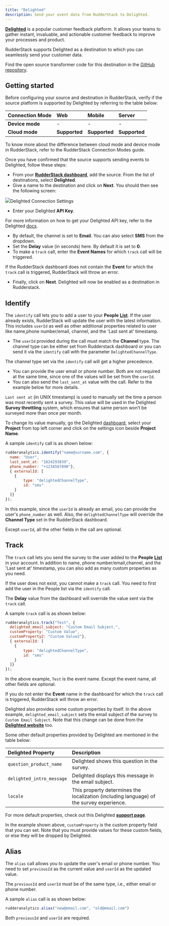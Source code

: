 ```yaml
---
title: "Delighted"
description: Send your event data from RudderStack to Delighted.
---
```


[**Delighted**](https://delighted.com/) is a popular customer feedback platform. It allows your teams to gather instant, invaluable, and actionable customer feedback to improve your processes and product.

RudderStack supports Delighted as a destination to which you can seamlessly send your customer data.

<div class="infoBlock">
Find the open source transformer code for this destination in the <a href="https://github.com/rudderlabs/rudder-transformer/tree/master/src/v0/destinations/delighted">GitHub repository</a>.
</div>

## Getting started

Before configuring your source and destination in RudderStack, verify if the source platform is supported by Delighted by referring to the table below:

| **Connection Mode** | **Web**       | **Mobile**    | **Server**    |
| :------------------ | :------------ | :------------ | :------------ |
| **Device mode**     | -             | -             | -             |
| **Cloud** **mode**  | **Supported** | **Supported** | **Supported** |

<div class="infoBlock">
To know more about the difference between cloud mode and device mode in RudderStack, refer to the <Link to="/destinations/rudderstack-connection-modes/">RudderStack Connection Modes</Link> guide.
</div>

Once you have confirmed that the source supports sending events to Delighted, follow these steps:

- From your [**RudderStack dashboard**](https://app.rudderstack.com/), add the source. From the list of destinations, select **Delighted**.
- Give a name to the destination and click on **Next**. You should then see the following screen:

<img src="../../assets/Delighted.png" /><span class="imageTitle">Delighted Connection Settings</span>

- Enter your Delighted **API Key**.

<div class="infoBlock">

For more information on how to get your Delighted API key, refer to the Delighted <a href="https://app.delighted.com/docs/api">docs</a>.

</div>

- By default, the channel is set to **Email**. You can also select **SMS** from the dropdown.
- Set the **Delay** value \(in seconds\) here. By default it is set to **0**.
- To make a `track` call, enter the **Event Names** for which `track` call will be triggered.

<div class="warningBlock">

If the RudderStack dashboard does not contain the **Event** for which the <code class="inline-code">track</code> call is triggered, RudderStack will throw an error.

</div>

- Finally, click on **Next**. Delighted will now be enabled as a destination in Rudderstack.

## Identify

The `identify` call lets you to add a user to your **People** [**List**](https://app.delighted.com/people). If the user already exists, RudderStack will update the user with the latest information. This includes `userId` as well as other additional properties related to user like name,phone number/email, channel, and the 'Last sent at' timestamp.

- The `userId` provided during the call must match the **Channel** type. The channel type can be either set from Rudderstack dashboard or you can send it via the `identify` call with the parameter `DelightedChannelType`.

<div class="infoBlock">

The channel type set via the <code class="inline-code">identify</code> call will get a higher precedence.

</div>

- You can provide the user email or phone number. Both are not required at the same time, since one of the values will be set from the `userId`.
- You can also send the `last_sent_at` value with the call. Refer to the example below for more details.

<div class="infoBlock">

<code class="inline-code">Last sent at</code> (in UNIX timestamp) is used to manually set the time a person was most recently sent a survey. This value will be used in the Delighted **Survey throttling** system, which ensures that same person won’t be surveyed more than once per month.

To change its value manually, go the Delighted <a href="https://app.delighted.com/dashboard">dashboard</a>, select your **Project** from top left corner and click on the settings icon beside **Project Name**.

</div>

A sample `identify` call is as shown below:

```javascript
rudderanalytics.identify("name@surname.com", {
  name: "User",
  last_sent_at: "1624293839",
  phone_number: "+1234567890"},
  { externalId: [
    {
        type: "delightedChannelType",
        id: "sms"
    }
  ]}
});
```

In this example, since the `userId` is already an email, you can provide the user's `phone_number` as well. Also, the `delightedChannelType` will override the **Channel Type** set in the RudderStack dashboard.

<div class="infoBlock">

Except <code class="inline-code">userId</code>, all the other fields in the call are optional.

</div>

## Track

The `track` call lets you send the survey to the user added to the **People** [**List**](https://app.delighted.com/people) in your account. In addition to name, phone number/email,channel, and the 'Last sent at' timestamp, you can also add as many custom properties as you need.

<div class="warningBlock">

If the user does not exist, you cannot make a <code class="inline-code">track</code> call. You need to first add the user in the People list via the <code class="inline-code">identify</code> call.

</div>

<div class="infoBlock">

The **Delay** value from the dashboard will override the value sent via the <code class="inline-code">track</code> call.

</div>

A sample `track` call is as shown below:

```javascript
rudderanalytics.track("Test", {
  delighted_email_subject: "Custom Email Subject.",
  customProperty: "Custom Value",
  customProperty2: "Custom Value2"},
  { externalId: [
    {
        type: "delightedChannelType",
        id: "sms"
    }
  ]}
});
```

In the above example, `Test` is the event name. Except the event name, all other fields are optional.

<div class="warningBlock">

If you do not enter the **Event** name in the dashboard for which the <code class="inline-code">track</code> call is triggered, RudderStack will throw an error.

</div>

Delighted also provides some custom properties by itself. In the above example, `delighted_email_subject` sets the email subject of the survey to `Custom Email Subject`. Note that this change can be done from the [**Delighted website**](https://app.delighted.com/platforms) too.

Some other default properties provided by Delighted are mentioned in the table below:

| **Delighted Property**    | **Description**                                                                            |
| :------------------------ | :----------------------------------------------------------------------------------------- |
| `question_product_name`   | Delighted shows this question in the survey.                                               |
| `delighted_intro_message` | Delighted displays this message in the email subject.                                      |
| `locale`                  | This property determines the localization \(including language\) of the survey experience. |

For more default properties, check out this Delighted [**support page**](https://help.delighted.com/article/577-special-properties).

In the example shown above, `customProperty` is the custom property field that you can set. Note that you must provide values for these custom fields, or else they will be dropped by Delighted.

## Alias

The `alias` call allows you to update the user's email or phone number. You need to set `previousId` as the current value and `userId` as the updated value.

<div class="infoBlock">

The <code class="inline-code">previousId</code> and <code class="inline-code">userId</code> must be of the same type, i.e., either email or phone number.

</div>

A sample `alias` call is as shown below:

```javascript
rudderanalytics.alias("new@email.com", "old@email.com")
```

<div class="infoBlock">

Both <code class="inline-code">previousId</code> and <code class="inline-code">userId</code> are required.

</div>


